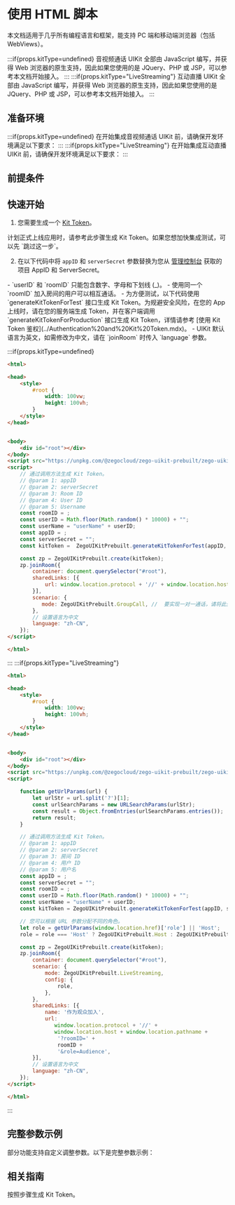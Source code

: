 
# 使用 HTML 脚本


本文档适用于几乎所有编程语言和框架，能支持 PC 端和移动端浏览器（包括 WebViews）。

:::if{props.kitType=undefined}
音视频通话 UIKit 全部由 JavaScript 编写，并获得 Web 浏览器的原生支持，因此如果您使用的是 JQuery、PHP 或 JSP，可以参考本文档开始接入。
:::
:::if{props.kitType="LiveStreaming"}
互动直播 UIKit 全部由 JavaScript 编写，并获得 Web 浏览器的原生支持，因此如果您使用的是 JQuery、PHP 或 JSP，可以参考本文档开始接入。
:::

## 准备环境

:::if{props.kitType=undefined}
在开始集成音视频通话 UIKit 前，请确保开发环境满足以下要求：
:::
:::if{props.kitType="LiveStreaming"}
在开始集成互动直播 UIKit 前，请确保开发环境满足以下要求：
:::

<WebEnvRequirement/>

## 前提条件

<CreateAccountAndServices/>

## 快速开始

1. 您需要生成一个 [Kit Token](../Authentication%20and%20Kit%20Token.mdx)。
<Warning title="Warning">
计划正式上线应用时，请参考此步骤生成 Kit Token。如果您想加快集成测试，可以先 `跳过这一步`。
</Warning>

2. 在以下代码中将 `appID` 和 `serverSecret` 参数替换为您从 [管理控制台](https://console.zego.im/) 获取的项目 AppID 和 ServerSecret。

<Note title="Note">
- `userID` 和 `roomID` 只能包含数字、字母和下划线 (_)。
- 使用同一个 `roomID` 加入房间的用户可以相互通话。
- 为方便测试，以下代码使用 `generateKitTokenForTest` 接口生成 Kit Token。为规避安全风险，在您的 App 上线时，请在您的服务端生成 Token，并在客户端调用 `generateKitTokenForProduction` 接口生成 Kit Token，详情请参考 [使用 Kit Token 鉴权](../Authentication%20and%20Kit%20Token.mdx)。
- UIKit 默认语言为英文，如需修改为中文，请在 `joinRoom` 时传入 `language` 参数。
</Note>

:::if{props.kitType=undefined}
```html
<html>

<head>
    <style>
        #root {
            width: 100vw;
            height: 100vh;
        }
    </style>
</head>


<body>
    <div id="root"></div>
</body>
<script src="https://unpkg.com/@zegocloud/zego-uikit-prebuilt/zego-uikit-prebuilt.js"></script>
<script>
    // 通过调用方法生成 Kit Token。
    // @param 1: appID
    // @param 2: serverSecret
    // @param 3: Room ID
    // @param 4: User ID
    // @param 5: Username
    const roomID = ;
    const userID = Math.floor(Math.random() * 10000) + "";
    const userName = "userName" + userID;
    const appID = ;
    const serverSecret = "";
    const kitToken =  ZegoUIKitPrebuilt.generateKitTokenForTest(appID, serverSecret, roomID, userID, userName);

    const zp = ZegoUIKitPrebuilt.create(kitToken);
    zp.joinRoom({
        container: document.querySelector("#root"),
        sharedLinks: [{
            url: window.location.protocol + '//' + window.location.host + window.location.pathname + '?roomID=' + roomID,
        }],
        scenario: {
           mode: ZegoUIKitPrebuilt.GroupCall, //  要实现一对一通话，请将此处的参数修改为[ZegoUIKitPrebuilt.OneONoneCall]。
        },
        // 设置语言为中文
        language: "zh-CN",
    });
</script>

</html>
```
:::
:::if{props.kitType="LiveStreaming"}
```html
<html>

<head>
    <style>
        #root {
            width: 100vw;
            height: 100vh;
        }
    </style>
</head>


<body>
    <div id="root"></div>
</body> 
<script src="https://unpkg.com/@zegocloud/zego-uikit-prebuilt/zego-uikit-prebuilt.js"></script> 
<script>

    function getUrlParams(url) {
        let urlStr = url.split('?')[1];
        const urlSearchParams = new URLSearchParams(urlStr);
        const result = Object.fromEntries(urlSearchParams.entries());
        return result;
    }

    // 通过调用方法生成 Kit Token。
    // @param 1: appID
    // @param 2: serverSecret
    // @param 3: 房间 ID
    // @param 4: 用户 ID
    // @param 5: 用户名
    const appID = ;
    const serverSecret = "";
    const roomID = ;
    const userID = Math.floor(Math.random() * 10000) + "";
    const userName = "userName" + userID;
    const kitToken = ZegoUIKitPrebuilt.generateKitTokenForTest(appID, serverSecret, roomID, userID, userName);

    // 您可以根据 URL 参数分配不同的角色。
    let role = getUrlParams(window.location.href)['role'] || 'Host';
    role = role === 'Host' ? ZegoUIKitPrebuilt.Host : ZegoUIKitPrebuilt.Audience;

    const zp = ZegoUIKitPrebuilt.create(kitToken);
    zp.joinRoom({
        container: document.querySelector("#root"),
        scenario: {
            mode: ZegoUIKitPrebuilt.LiveStreaming,
            config: {
                role,
            },
        },
        sharedLinks: [{
            name: '作为观众加入',
            url:
               window.location.protocol + '//' + 
               window.location.host + window.location.pathname +
                '?roomID=' +
                roomID +
                '&role=Audience',
        }],
        // 设置语言为中文
        language: "zh-CN",
    });
</script>

</html>
```
:::


## 完整参数示例

部分功能支持自定义调整参数。以下是完整参数示例：

<Accordion title="展开查看完整参数实例" defaultOpen="false">

<WebCompleteParameterExample/>

</Accordion>

## 相关指南

<CardGroup cols={2}>
<Card title="认证和 Kit Token" href="../Authentication and Kit Token.mdx">
  按照步骤生成 Kit Token。
</Card>
</CardGroup>

